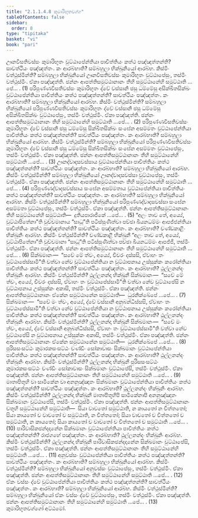 ```yaml
---
title: "2.1.1.4.8 කුමාරිභූතවග්ග"
tableOfContents: false
sidebar:
  order: 8
type: "tipitaka"
basket: "vi"
book: "pari"
---
```



<DynamicBreadcrumb />

<Division number="225" book="pari">

<Paragraph number="795" book="pari">
ඌනවීසතිවස්සං කුමාරිභූතං වුට්ඨාපේන්තියා පාචිත්තියං කත්ථ පඤ්ඤත්තන්ති? සාවත්ථියං පඤ්ඤත්තං. කං ආරබ්භාති? සම්බහුලා භික්ඛුනියෝ ආරබ්භ. කිස්මිං වත්ථුස්මින්ති? සම්බහුලා භික්ඛුනියෝ ඌනවීසතිවස්සං කුමාරිභූතං වුට්ඨාපේසුං, තස්මිං වත්ථුස්මිං. ඒකා පඤ්ඤත්ති. ඡන්නං ආපත්තිසමුට්ඨානානං තීහි සමුට්ඨානේහි සමුට්ඨාති …පේ… . (1)
</Paragraph>

<Paragraph number="796" book="pari">
පරිපුණ්ණවීසතිවස්සං කුමාරිභූතං ද්වේ වස්සානි ඡසු ධම්මේසු අසික්ඛිතසික්ඛං වුට්ඨාපේන්තියා පාචිත්තියං කත්ථ පඤ්ඤත්තන්ති? සාවත්ථියං පඤ්ඤත්තං. කං ආරබ්භාති? සම්බහුලා භික්ඛුනියෝ ආරබ්භ. කිස්මිං වත්ථුස්මින්ති? සම්බහුලා භික්ඛුනියෝ පරිපුණ්ණවීසතිවස්සං කුමාරිභූතං ද්වේ වස්සානි ඡසු ධම්මේසු අසික්ඛිතසික්ඛං වුට්ඨාපේසුං, තස්මිං වත්ථුස්මිං. ඒකා පඤ්ඤත්ති. ඡන්නං ආපත්තිසමුට්ඨානානං තීහි සමුට්ඨානේහි සමුට්ඨාති …පේ… . (2)
</Paragraph>

<Paragraph number="797" book="pari">
පරිපුණ්ණවීසතිවස්සං කුමාරිභූතං ද්වේ වස්සානි ඡසු ධම්මේසු සික්ඛිතසික්ඛං සංඝේන අසම්මතං වුට්ඨාපේන්තියා පාචිත්තියං කත්ථ පඤ්ඤත්තන්ති? සාවත්ථියං පඤ්ඤත්තං. කං ආරබ්භාති? සම්බහුලා භික්ඛුනියෝ ආරබ්භ. කිස්මිං වත්ථුස්මින්ති? සම්බහුලා භික්ඛුනියෝ පරිපුණ්ණවීසතිවස්සං කුමාරිභූතං ද්වේ වස්සානි ඡසු ධම්මේසු සික්ඛිතසික්ඛං සංඝේන අසම්මතං වුට්ඨාපේසුං, තස්මිං වත්ථුස්මිං. ඒකා පඤ්ඤත්ති. ඡන්නං ආපත්තිසමුට්ඨානානං තීහි සමුට්ඨානේහි සමුට්ඨාති …පේ… . (3)
</Paragraph>

<Paragraph number="798" book="pari">
ඌනද්වාදසවස්සාය වුට්ඨාපේන්තියා පාචිත්තියං කත්ථ පඤ්ඤත්තන්ති? සාවත්ථියං පඤ්ඤත්තං. කං ආරබ්භාති? සම්බහුලා භික්ඛුනියෝ ආරබ්භ. කිස්මිං වත්ථුස්මින්ති? සම්බහුලා භික්ඛුනියෝ ඌනද්වාදසවස්සා වුට්ඨාපේසුං, තස්මිං වත්ථුස්මිං. ඒකා පඤ්ඤත්ති. ඡන්නං ආපත්තිසමුට්ඨානානං තීහි සමුට්ඨානේහි සමුට්ඨාති …පේ… . (4)
</Paragraph>

<Paragraph number="799" book="pari">
පරිපුණ්ණද්වාදසවස්සාය සංඝේන අසම්මතාය වුට්ඨාපේන්තියා පාචිත්තියං කත්ථ පඤ්ඤත්තන්ති? සාවත්ථියං පඤ්ඤත්තං. කං ආරබ්භාති? සම්බහුලා භික්ඛුනියෝ ආරබ්භ. කිස්මිං වත්ථුස්මින්ති? සම්බහුලා භික්ඛුනියෝ පරිපුණ්ණද්වාදසවස්සා සංඝේන අසම්මතා වුට්ඨාපේසුං, තස්මිං වත්ථුස්මිං. ඒකා පඤ්ඤත්ති. ඡන්නං ආපත්තිසමුට්ඨානානං තීහි සමුට්ඨානේහි සමුට්ඨාති—  දුතියපාරාජිකේ …පේ… . (5)
</Paragraph>

<Paragraph number="800" book="pari">
“අලං තාව තේ, අය්‍යේ, වුට්ඨාපිතේනා”ති වුච්චමානාය “සාධූ”ති පටිස්සුණිත්වා පච්ඡා ඛීයනධම්මං ආපජ්ජන්තියා පාචිත්තියං කත්ථ පඤ්ඤත්තන්ති? සාවත්ථියං පඤ්ඤත්තං. කං ආරබ්භාති? චණ්ඩකාළිං භික්ඛුනිං ආරබ්භ. කිස්මිං වත්ථුස්මින්ති? චණ්ඩකාළී භික්ඛුනී “අලං තාව තේ, අය්‍යේ, වුට්ඨාපිතේනා”ති වුච්චමානා “සාධූ”ති පටිස්සුණිත්වා පච්ඡා ඛීයනධම්මං ආපජ්ජි, තස්මිං වත්ථුස්මිං. ඒකා පඤ්ඤත්ති. ඡන්නං ආපත්තිසමුට්ඨානානං තීහි සමුට්ඨානේහි සමුට්ඨාති …පේ… . (6)
</Paragraph>

<Paragraph number="801" book="pari">
සික්ඛමානං—  “සචේ මේ ත්වං, අය්‍යේ, චීවරං දස්සසි, ඒවාහං තං වුට්ඨාපේස්සාමී”ති වත්වා නේව වුට්ඨාපේන්තියා න වුට්ඨාපනාය උස්සුක්කං කරෝන්තියා පාචිත්තියං කත්ථ පඤ්ඤත්තන්ති? සාවත්ථියං පඤ්ඤත්තං. කං ආරබ්භාති? ථුල්ලනන්දං භික්ඛුනිං ආරබ්භ. කිස්මිං වත්ථුස්මින්ති? ථුල්ලනන්දා භික්ඛුනී සික්ඛමානං—  “සචේ මේ ත්වං, අය්‍යේ, චීවරං දස්සසි, ඒවාහං තං වුට්ඨාපේස්සාමී”ති වත්වා නේව වුට්ඨාපේසි න වුට්ඨාපනාය උස්සුක්කං අකාසි, තස්මිං වත්ථුස්මිං. ඒකා පඤ්ඤත්ති. ඡන්නං ආපත්තිසමුට්ඨානානං ඒකේන සමුට්ඨානේන සමුට්ඨාති—  ධුරනික්ඛේපේ …පේ… . (7)
</Paragraph>

<Paragraph number="802" book="pari">
සික්ඛමානං—  “සචේ මං ත්වං, අය්‍යේ, ද්වේ වස්සානි අනුබන්ධිස්සසි, ඒවාහං තං වුට්ඨාපේස්සාමී”ති වත්වා නේව වුට්ඨාපේන්තියා න වුට්ඨාපනාය උස්සුක්කං කරෝන්තියා පාචිත්තියං කත්ථ පඤ්ඤත්තන්ති? සාවත්ථියං පඤ්ඤත්තං. කං ආරබ්භාති? ථුල්ලනන්දං භික්ඛුනිං ආරබ්භ. කිස්මිං වත්ථුස්මින්ති? ථුල්ලනන්දා භික්ඛුනී සික්ඛමානං—  “සචේ මං ත්වං, අය්‍යේ, ද්වේ වස්සානි අනුබන්ධිස්සසි, ඒවාහං තං වුට්ඨාපේස්සාමී”ති වත්වා නේව වුට්ඨාපේසි න වුට්ඨාපනාය උස්සුක්කං අකාසි, තස්මිං වත්ථුස්මිං. ඒකා පඤ්ඤත්ති. ඡන්නං ආපත්තිසමුට්ඨානානං ඒකේන සමුට්ඨානේන සමුට්ඨාති—  ධුරනික්ඛේපේ …පේ… . (8)
</Paragraph>

<Paragraph number="803" book="pari">
පුරිසසංසට්ඨං කුමාරකසංසට්ඨං චණ්ඩිං සෝකාවාසං සික්ඛමානං වුට්ඨාපේන්තියා පාචිත්තියං කත්ථ පඤ්ඤත්තන්ති? සාවත්ථියං පඤ්ඤත්තං. කං ආරබ්භාති? ථුල්ලනන්දං භික්ඛුනිං ආරබ්භ. කිස්මිං වත්ථුස්මින්ති? ථුල්ලනන්දා භික්ඛුනී පුරිසසංසට්ඨං කුමාරකසංසට්ඨං චණ්ඩිං සෝකාවාසං සික්ඛමානං වුට්ඨාපේසි, තස්මිං වත්ථුස්මිං. ඒකා පඤ්ඤත්ති. ඡන්නං ආපත්තිසමුට්ඨානානං තීහි සමුට්ඨානේහි සමුට්ඨාති …පේ… . (9)
</Paragraph>

<Paragraph number="804" book="pari">
මාතාපිතූහි වා සාමිකේන වා අනනුඤ්ඤාතං සික්ඛමානං වුට්ඨාපේන්තියා පාචිත්තියං කත්ථ පඤ්ඤත්තන්ති? සාවත්ථියං පඤ්ඤත්තං. කං ආරබ්භාති? ථුල්ලනන්දං භික්ඛුනිං ආරබ්භ. කිස්මිං වත්ථුස්මින්ති? ථුල්ලනන්දා භික්ඛුනී මාතාපිතූහිපි සාමිකේනාපි අනනුඤ්ඤාතං සික්ඛමානං වුට්ඨාපේසි, තස්මිං වත්ථුස්මිං. ඒකා පඤ්ඤත්ති. ඡන්නං ආපත්තිසමුට්ඨානානං චතූහි සමුට්ඨානේහි සමුට්ඨාති—  සියා වාචතෝ සමුට්ඨාති, න කායතෝ න චිත්තතෝ; සියා කායතෝ ච වාචතෝ ච සමුට්ඨාති, න චිත්තතෝ; සියා වාචතෝ ච චිත්තතෝ ච සමුට්ඨාති, න කායතෝ; සියා කායතෝ ච වාචතෝ ච චිත්තතෝ ච සමුට්ඨාති …පේ… . (10)
</Paragraph>

<Paragraph number="805" book="pari">
පාරිවාසිකඡන්දදානේන සික්ඛමානං වුට්ඨාපේන්තියා පාචිත්තියං කත්ථ පඤ්ඤත්තන්ති? රාජගහේ පඤ්ඤත්තං. කං ආරබ්භාති? ථුල්ලනන්දං භික්ඛුනිං ආරබ්භ. කිස්මිං වත්ථුස්මින්ති? ථුල්ලනන්දා භික්ඛුනී පාරිවාසිකඡන්දදානේන සික්ඛමානං වුට්ඨාපේසි, තස්මිං වත්ථුස්මිං. ඒකා පඤ්ඤත්ති. ඡන්නං ආපත්තිසමුට්ඨානානං තීහි සමුට්ඨානේහි සමුට්ඨාති …පේ… . (11)
</Paragraph>

<Paragraph number="806" book="pari">
අනුවස්සං වුට්ඨාපේන්තියා පාචිත්තියං කත්ථ පඤ්ඤත්තන්ති? සාවත්ථියං පඤ්ඤත්තං. කං ආරබ්භාති? සම්බහුලා භික්ඛුනියෝ ආරබ්භ. කිස්මිං වත්ථුස්මින්ති? සම්බහුලා භික්ඛුනියෝ අනුවස්සං වුට්ඨාපේසුං, තස්මිං වත්ථුස්මිං. ඒකා පඤ්ඤත්ති. ඡන්නං ආපත්තිසමුට්ඨානානං තීහි සමුට්ඨානේහි සමුට්ඨාති …පේ… . (12)
</Paragraph>

<Paragraph number="807" book="pari">
ඒකං වස්සං ද්වේ වුට්ඨාපේන්තියා පාචිත්තියං කත්ථ පඤ්ඤත්තන්ති? සාවත්ථියං පඤ්ඤත්තං. කං ආරබ්භාති? සම්බහුලා භික්ඛුනියෝ ආරබ්භ. කිස්මිං වත්ථුස්මින්ති? සම්බහුලා භික්ඛුනියෝ ඒකං වස්සං ද්වේ වුට්ඨාපේසුං, තස්මිං වත්ථුස්මිං. ඒකා පඤ්ඤත්ති. ඡන්නං ආපත්තිසමුට්ඨානානං තීහි සමුට්ඨානේහි සමුට්ඨාති …පේ… . (13)

</Paragraph>
</Division>

<Paragraph number="808" type="center" book="pari">
කුමාරිභූතවග්ගෝ අට්ඨමෝ.
</Paragraph>